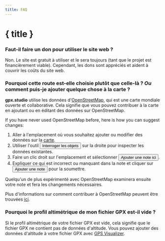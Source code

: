 ```yaml
---
title: FAQ
---
```


<script>
</script>

# { title }

### Faut-il faire un don pour utiliser le site web ?

Non.
Le site est gratuit à utiliser et le sera toujours (tant que le projet est financièrement viable).
Cependant, les dons sont appréciés et aident à couvrir les coûts du site web.

### Pourquoi cette route est-elle choisie plutôt que celle-là ? _Ou_ comment puis-je ajouter quelque chose à la carte ?

**gpx.studio** utilise les données d'<a href="https://www.openstreetmap.org/" target="_blank">OpenStreetMap</a>, qui est une carte mondiale ouverte et collaborative.
Cela signifie que vous pouvez contribuer à la carte en ajoutant ou en éditant des données sur OpenStreetMap.

If you have never used OpenStreetMap before, here is how you can suggest changes:

1. Aller à l'emplacement où vous souhaitez ajouter ou modifier des données sur la <a href="https://www.openstreetmap.org/" target="_blank">carte</a>.
2. Utiliser l'outil <button>Interroger les objets</button> sur la droite pour inspecter les données existantes.
3. Faire un clic droit sur l'emplacement et sélectionner <button>Ajouter une note ici</button>.
4. Expliquer ce qui est incorrect ou manquant dans la note et cliquer sur <button>Ajouter une note</button> pour la soumettre.

Quelqu'un de plus expérimenté avec OpenStreetMap examinera ensuite votre note et fera les changements nécessaires.

<DocsNote>

Plus d'informations sur comment contribuer à OpenStreetMap peuvent être trouvées <a href="https://wiki.openstreetmap.org/wiki/How_to_contribute" target="_blank">ici</a>.

</DocsNote>

### Pourquoi le profil altimétrique de mon fichier GPX est-il vide ?

Si le profil altimétrique de votre fichier GPX est vide, cela signifie que le fichier GPX ne contient pas de données d'altitude.
Vous pouvez ajouter des données d'altitude à votre fichier GPX avec <a href="https://www.gpsvisualizer.com/elevation" target="_blank">GPS Visualizer</a>.
